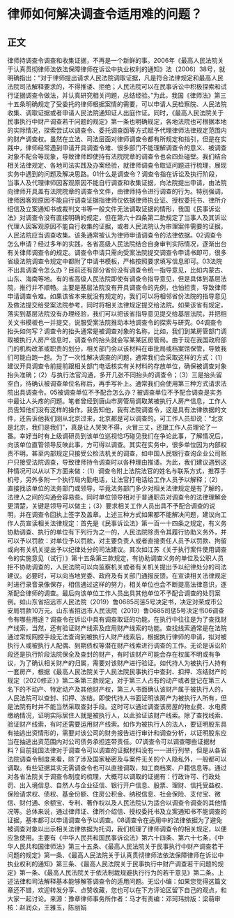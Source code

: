 # 律师如何解决调查令适用难的问题？
## 正文
律师持调查令调查和收集证据，不再是一个新鲜的事。2006年《最高人民法院关于认真贯彻律师法依法保障律师在诉讼中执业权利的通知》法〔2006〕38号，就明确指出：“对于律师提出请求人民法院调取证据，凡是符合法律规定和最高人民法院司法解释要求的，不得推诿、拒绝；人民法院可以在民事诉讼中积极探索和试行证据调查令做法，并认真研究相关问题，总结经验。”为此，我国《律师法》第三十五条明确规定了受委托的律师根据案情的需要，可以申请人民检察院、人民法院收集、调取证据或者申请人民法院通知证人出庭作证。同时，《最高人民法院关于民事执行中财产调查若干问题的规定》第一条也明确规定，各地法院也可根据本地的实际情况，探索尝试以调查令、委托调查函等方式赋予代理律师法律规定范围内的财产调查权。虽然在立法、司法层面对律师调查令都有所规定和指引，但是在实践中，律师经常遇到申请开具调查令难、很多部门不能理解调查令的意义、被调查对象不配合等现象，导致律师即使持有法院院章的调查令也会四处碰壁。我们结合相关法律规定、各地司法实践及办案经验，就律师调查令取证问题进行梳理，展现实务中遇到的问题及解决思路。01什么是调查令？调查令指在诉讼及执行阶段，当事人及代理律师因客观原因不能自行调查和收集证据，向法院提出申请，由法院向律师开具盖有法院院章的调查令文件，由律师持令进行调查的行为。特别强调，律师因客观原因不能自行调查证据指律师仅依据律师执业证、授权委托书、律所介绍信及立案通知书或裁判文书等一般文件无法调取证据的情形，我国《民事诉讼法》对调查令没有直接明确的规定，但在第六十四条第二款规定了当事人及其诉讼代理人因客观原因不能自行收集的证据，或者人民法院认为审理案件需要的证据，人民法院应当调查收集。该条通常被认为律师申请调查令的法律依据。02调查令怎么申请？经过多年的实践，各省高级人民法院结合自身审判实际情况，逐渐出台有关律师调查令的规定。调查令申请只需向受案法院提交调查令申请书即可，很多省级法院调查令规定中都附了申请书模板，严格按照要求填写信息即可。03法院不出具调查令怎么办？目前还有部分省份没有调查令统一指导意见，比如内蒙古、山东、海南等地。有的省高级人民法院即使有调查令指导意见，但是具体到基层法院，推行并不顺畅。主要是基层法院没有开具调查令的先例，也怕担责，导致律师申请调查令难。如果该省本来就没有规定的，我们可以将相邻省份法院的指导意见及做法提交给受案法院参考，同时将相关法律规定提交给法院。如果该省有规定，落实到基层法院没有办理经验，我们可以把该省指导意见提交给基层法院，并把相关文书模板也一并提交，说服受案法院推动本地调查令的探索与研究。04调查令抬头如何写？调查令的抬头通常是被调查对象的名称，比如，我们到某房管部门调取被执行人房产信息时，调查令的抬头就会写某某区房管局。由于现在我国政府部门的机构改革或职责的划分，相关部门会以该材料在审批局或档案馆保管，导致我们可能白跑一趟。为了一次性解决调查的问题，通常我们会采取这样的方式：（1）建议开具调查令前提前跟相关部门电话核实有关材料的存放单位，确保被调查对象抬头准确；（2）与执行法官沟通，多开几张不同抬头的调查令；（3）三是抬头留空白，待确认被调查单位名称后，再手写补上。通常我们会使用第三种方式请求法院出具调查令。05被调查单位不予配合怎么办？被调查单位不予配合调查是实务中最让人头疼的问题。笔者曾经到唐山市房管局调取某被执行人房产信息，工作人员告知他们没有这样的操作。我告知他，我有法院调查令，这是具有法律依据的文件，还告诉他我们刚从北京过来，北京都是可以调查的。可工作人员却说：“北京是北京，我们是我们”，真是让人哭笑不得，火冒三丈，还跟工作人员理论了一番。幸好当时有上级调研员到该单位巡视恰巧碰见我们在争论此事，了解情况后，向该单位直管领导反映此事，方可得以调查。其实在实务中，很多单位因为内部权责不明，甚至内部规定只接受公检法机关的调查，如中国人民银行查询企业公司账户只接受法院调查，导致律师持令调查时以各种理由推诿。为此，我们建议遇到这种情况可以从以下方面来做：（1）调查令附上法院法官的姓名与联系方式，推荐手机号，另外多附一个执行局内勤电话，让法官打电话给工作人员予以解释；（2）直接找该单位的法务部门或领导，毕竟法务部门多少对相关法律规定是有了解的，法律人之间的沟通会容易些。同时单位领导相对于普通职员对调查令的法律理解会更清楚，关键是领导可以做主；（3）要求相关工作人员出具不予配合调查的说明，并在调查令回执上签字及盖章。上述三种方式如果都不能解决问题，建议向工作人员宣读相关法律规定：首先是《民事诉讼法》第一百一十四条之规定，有义务协助调查、执行的单位有下列行为之一的，人民法院除责令其履行协助义务外，并可以予以罚款：对单位予以罚款，对主要负责人或者直接责任人员予以罚款、拘留或向有关机关提出予以纪律处分的司法建议。其次如江苏《关于执行案件使用调查令的实施意见（试行）》第十五条第三款规定，有协助调查义务的单位及公职人员拒不协助调查的，人民法院可以向监察机关或者有关机关提出予以纪律处分的司法建议。必要时，可以向当地党委、政府及有关部门通报反馈。在宣读相关法律规定时进行录音录像保存，相信通过这样的努力，相关单位也会不断提高法律意识，逐渐配合律师的调查。最后向该单位工作人员出具其他单位不予配合调查的处罚案例。如山东省招远市人民法院（2019）鲁0685司惩5号决定书，决定对荣成市公安局罚款10万元。山东省招远市人民法院（2019）鲁0685司惩5号决定书06调查令有哪些用途？调查令在诉讼中具有调查取证的功能，在执行中往往是为了查找财产线索，当然，还有验证财产线索及应用财产线索的功能。查找线索通常是在法院通过常规网控手段无法查询到被执行人财产线索后，根据执行律师的申请，拟对被执行人或被执行人配偶、到期债权等潜在财产线索进行调查的工作。无论是诉讼阶段还是执行阶段法院保全及查封的财产，有时该财产可能会存在权属不明或有争议，为了确认相关财产的归属，需要对该财产进行验证。如代持人为被执行人持有一套房产，根据《最高人民法院关于人民法院民事执行中查封、扣押、冻结财产的规定（2020修正）》第二条第三款规定，对于第三人占有的动产或者登记在第三人名下的不动产、特定动产及其他财产权，第三人书面确认该财产属于被执行人的，人民法院可以查封、扣押、冻结。即使代持人书面证明该房产为被执行人所有，但是法院有时并不能当然采取查封手段。这时可以通过调查该房屋的物业费、水电费缴纳情况，证明实际居住人就是被执行人，以此验证该财产线索。除了查找线索、验证财产线索，有时还需要运用财产线索。如作为被执行人的法人，要证明股东具有抽逃出资情形的，需要对该公司的财务报告进行审计和调查分析，以证明股东应当在抽逃出资范围内对公司债务承担连带责任。07调查令可以调查哪些证据材料？目前我国法律对于调查令可以调查的证据材料没有一一进行列举，但是从各省法院调查令制度来看，除了涉及国家秘密及与案件无关的个人隐私外，一般都可以调取。有些证据其实无需调查令也可以直接调取，如工商档案、户籍信息等。通过对各省法院关于调查令制度的梳理，大概可以调取的证据有：行政许可、行政处罚、出入境信息、自然人与企业征信、银行开户信息、股票、理财、信托受益权、保险请求权、债权、基金份额、住房公积金、纳税信息、社会保险、支付宝、微信、财付通、余额宝、专利、著作权以及人民法院认为适合以调查令调查的其他情况等。总体来说，通过律师证、律所介绍信、授权委托书及立案通知书不能调查的证据，基本都可以申请调查令予以调查。08调查令在适用中的法律依据为了避免被调查对象以出示相关法律依据为托词，我们梳理了律师调查令的相关规定，以便应急使用。主要有《中华人民共和国民事诉讼法》第六十四条、第六十七条，《中华人民共和国律师法》第三十五条、《最高人民法院关于民事执行中财产调查若干问题的规定》第一条、《最高人民法院关于认真贯彻律师法依法保障律师在诉讼中执业权利的通知》第三条、《最高人民法院关于民事执行中财产调查若干问题的规定》第一条、《最高人民法院关于依法制裁规避执行行为的若干意见》第二条。上述法律和司法解释基本能够解答调查令的适用问题。无讼小编：如果您觉得这篇文章还不错，欢迎转发分享、点赞收藏，您也可以在下方评论区留下自己的观点，和大家一起讨论。来源：豫章律师事务所作者：马才有责编：邓珂玮排版：梁萌审核：赵润众，王雅玉，陈丽娟